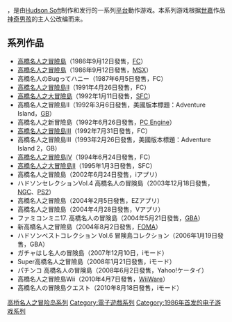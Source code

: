 {{NoteTA
| G1=Games
}}
{{Infobox VG series
| title = 高橋名人之冒險島系列
| japanese = 高橋名人の冒険島
| english = Adventure Island
| image =
| caption =
| genre = [[平台游戏|平台]]
| developer = [[Hudson_Soft|Hudson Soft]]
| publisher = Hudson Soft
| creator =
| writer =
| artist =
| composer =
| platform = {{spml|[[红白机|红白机]]|[[超级任天堂|超级任天堂]]|[[Game_Boy|Game Boy]]|[[Game_Boy_Advance|Game Boy Advance]]|[[GameCube|GameCube]]|[[Wii|Wii]]|[[PlayStation_2|PlayStation 2]]|[[行動電話|行動電話]]}}
| first release version = [[高橋名人之冒險島|高橋名人之冒險島]]
| first release date = 1986年9月12日
| latest release version = 高橋名人之冒險島Quest
| latest release date = 2010年8月19日
| spinoffs =
| website =
}}

{{vgsname|高桥名人之冒险岛|ja=高橋名人の冒険島|en=Adventure Island|diff=yes|aka=冒险岛}}，是由[[Hudson_Soft|Hudson Soft]]制作和发行的一系列[[平台游戏|平台]]動作游戏。本系列游戏根据[[世嘉|世嘉]]作品[[神奇男孩_(遊戲)|神奇男孩]]的主人公改编而来。

== 系列作品 ==

* [[高橋名人之冒險島|高橋名人之冒險島]]（1986年9月12日發售，[[FC游戏机|FC]]）
* [[高橋名人之冒險島|高橋名人之冒險島]]（1986年9月12日發售，[[MSX|MSX]]）
* 高橋名人のBugってハニー（1987年6月5日發售，FC）
* [[高橋名人之冒險島II|高橋名人之冒險島II]]（1991年4月26日發售，FC）
* [[高橋名人之大冒險島|高橋名人之大冒險島]]（1992年1月11日發售，[[SFC|SFC]]）
* 高橋名人之冒險島II（1992年3月6日發售，美國版本標題：Adventure Island，[[Game_Boy|GB]]）
* 高橋名人之新冒險島（1992年6月26日發售，[[PC_Engine|PC Engine]]）
* [[高橋名人之冒險島III|高橋名人之冒險島III]]（1992年7月31日發售，FC）
* 高橋名人之冒險島III（1993年2月26日發售，美國版本標題：Adventure Island 2，GB）
* [[高橋名人之冒險島IV|高橋名人之冒險島IV]]（1994年6月24日發售，FC）
* [[高橋名人之大冒險島II|高橋名人之大冒險島II]]（1995年1月3日發售，SFC）
* 高橋名人之冒險島（2002年6月24日發售，iアプリ）
* ハドソンセレクションVol.4 高橋名人の冒険島（2003年12月18日發售，[[GameCube|NGC]]、[[PS2|PS2]]）
* 高橋名人之冒險島（2004年2月5日發售，EZアプリ）
* 高橋名人之冒險島（2004年4月28日發售，Vアプリ）
* ファミコンミニ17. 高橋名人の冒険島（2004年5月21日發售，[[Game_Boy_Advance|GBA]]）
* 新高橋名人之冒險島（2004年8月2日發售，[[FOMA|FOMA]]）
* ハドソンベストコレクション Vol.6 冒険島コレクション（2006年1月19日發售，GBA）
* ガチャはし名人の冒険島（2007年12月10日，iモード）
* Super高橋名人之冒險島（2008年1月21日發售，iモード）
* パチンコ 高橋名人の冒険島（2008年6月2日發售，Yahoo!ケータイ）
* 高橋名人之冒險島Wii（2010年4月7日發售，[[WiiWare|WiiWare]]）
* 高橋名人の冒険島クエスト（2010年8月18日發售，iモード）

{{高桥名人之冒险岛系列}}

{{DEFAULTSORT:Takahashi Meijin No Bouken Jima}}
[[Category:高桥名人之冒险岛系列|]]
[[Category:電子遊戲系列|Category:電子遊戲系列]]
[[Category:1986年首发的电子游戏系列|Category:1986年首发的电子游戏系列]]